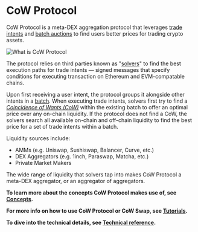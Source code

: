 # CoW Protocol

CoW Protocol is a meta-DEX aggregation protocol that leverages [trade intents](/cow-protocol/concepts/introduction/intents) and [batch auctions](/cow-protocol/concepts/introduction/batch-auctions) to find users better prices for trading crypto assets.

![What is CoW Protocol](/img/what-is-cow-protocol.png)

The protocol relies on third parties known as "[solvers](/cow-protocol/concepts/introduction/solvers)" to find the best execution paths for trade intents — signed messages that specify conditions for executing transaction on Ethereum and EVM-compatable chains. 

Upon first receiving a user intent, the protocol groups it alongside other intents in a [batch](/cow-protocol/concepts/introduction/batch-auctions).
When executing trade intents, solvers first try to find a [*Coincidence of Wants (CoW)*](/cow-protocol/concepts/how-it-works/coincidence-of-wants) within the existing batch to offer an optimal price over any on-chain liquidity.
If the protocol does not find a CoW, the solvers search all available on-chain and off-chain liquidity to find the best price for a set of trade intents within a batch.

Liquidity sources include:

- AMMs (e.g. Uniswap, Sushiswap, Balancer, Curve, etc.)
- DEX Aggregators (e.g. 1inch, Paraswap, Matcha, etc.)
- Private Market Makers

The wide range of liquidity that solvers tap into makes CoW Protocol a meta-DEX aggregator, or an aggregator of aggregators.

**To learn more about the concepts CoW Protocol makes use of, see [Concepts](/category/concepts).**

**For more info on how to use CoW Protocol or CoW Swap, see [Tutorials](/category/tutorials).**

**To dive into the technical details, see [Technical reference](/category/technical-reference).**

